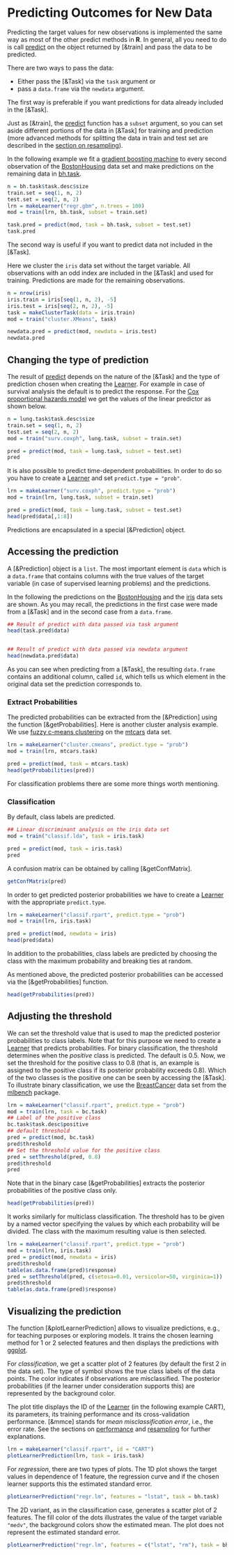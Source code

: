 # Predicting Outcomes for New Data

Predicting the target values for new observations is
implemented the same way as most of the other predict methods in **R**.
In general, all you need to do is call [predict](&predict.WrappedModel) on the object
returned by [&train] and pass the data to be predicted.

There are two ways to pass the data:

* Either pass the [&Task] via the ``task`` argument or
* pass a ``data.frame`` via the ``newdata`` argument.

The first way is preferable if you want predictions for data already included in the [&Task].

Just as [&train], the [predict](&predict.WrappedModel) function has a ``subset`` argument,
so you can set aside different portions of the data in [&Task] for training and prediction (more advanced methods for splitting the data in train and test set are described in the [section on resampling](resample.md)).

In the following example we fit a [gradient boosting machine](&gbm::gbm) to every second
observation of the [BostonHousing](&mlbench::BostonHousing) data set and make predictions
on the remaining data in [bh.task](&mlr.bh).

```r
n = bh.task$task.desc$size
train.set = seq(1, n, 2)
test.set = seq(2, n, 2)
lrn = makeLearner("regr.gbm", n.trees = 100)
mod = train(lrn, bh.task, subset = train.set)

task.pred = predict(mod, task = bh.task, subset = test.set)
task.pred
```

The second way is useful if you want to predict data not included in the [&Task].

Here we cluster the ``iris`` data set without the target variable.
All observations with an odd index are included in the [&Task] and used for training.
Predictions are made for the remaining observations.

```r
n = nrow(iris)
iris.train = iris[seq(1, n, 2), -5]
iris.test = iris[seq(2, n, 2), -5]
task = makeClusterTask(data = iris.train)
mod = train("cluster.XMeans", task)

newdata.pred = predict(mod, newdata = iris.test)
newdata.pred
```


## Changing the type of prediction

The result of [predict](&predict.WrappedModel) depends on the nature of the [&Task]
and the type of prediction chosen when creating the [Learner](&makeLearner).
For example in case of survival analysis the default is to predict the response.
For the [Cox proportional hazards model](&Surv::coxph) we get the values of the linear
predictor as shown below.

```r
n = lung.task$task.desc$size
train.set = seq(1, n, 2)
test.set = seq(2, n, 2)
mod = train("surv.coxph", lung.task, subset = train.set)

pred = predict(mod, task = lung.task, subset = test.set)
pred
```

It is also possible to predict time-dependent probabilities.
In order to do so you have to create a [Learner](&makeLearner) and set ``predict.type = "prob"``.

```r
lrn = makeLearner("surv.coxph", predict.type = "prob")
mod = train(lrn, lung.task, subset = train.set)

pred = predict(mod, task = lung.task, subset = test.set)
head(pred$data[,1:8])
```

Predictions are encapsulated in a special [&Prediction] object.


## Accessing the prediction

A [&Prediction] object is a ``list``. The most important element is ``data`` which is a
``data.frame`` that contains columns with the true values of the target variable (in case of
supervised learning problems) and the predictions.

In the following the predictions on the [BostonHousing](&mlbench::BostonHousing) and the
[iris](&datasets::iris) data sets are shown.
As you may recall, the predictions in the first case were made from a [&Task] and in the
second case from a ``data.frame``.

```r
## Result of predict with data passed via task argument
head(task.pred$data)


## Result of predict with data passed via newdata argument
head(newdata.pred$data)
```

As you can see when predicting from a [&Task], the resulting ``data.frame`` contains an
additional column, called ``id``, which tells us which element in the original data set
the prediction corresponds to.


### Extract Probabilities

The predicted probabilities can be extracted from the [&Prediction] using the function
[&getProbabilities].
Here is another cluster analysis example. We use [fuzzy c-means clustering](&e1071::cmeans)
on the [mtcars](&datasets::mtcars) data set.

```r
lrn = makeLearner("cluster.cmeans", predict.type = "prob")
mod = train(lrn, mtcars.task)

pred = predict(mod, task = mtcars.task)
head(getProbabilities(pred))
```

For classification problems there are some more things worth mentioning.

### Classification

By default, class labels are predicted.

```r
## Linear discriminant analysis on the iris data set
mod = train("classif.lda", task = iris.task)

pred = predict(mod, task = iris.task)
pred
```

A confusion matrix can be obtained by calling [&getConfMatrix].
```r
getConfMatrix(pred)
```

In order to get predicted posterior probabilities we have to create a [Learner](&makeLearner)
with the appropriate ``predict.type``.

```r
lrn = makeLearner("classif.rpart", predict.type = "prob")
mod = train(lrn, iris.task)

pred = predict(mod, newdata = iris)
head(pred$data)
```

In addition to the probabilities, class labels are predicted
by choosing the class with the maximum probability and breaking ties at random.

As mentioned above, the predicted posterior probabilities can be accessed via the
[&getProbabilities] function.
```r
head(getProbabilities(pred))
```


## Adjusting the threshold
We can set the threshold value that is used to map the predicted posterior probabilities to class labels.
Note that for this purpose we need to create a [Learner](&makeLearner) that predicts
probabilities.
For binary classification, the threshold determines when the *positive* class is predicted.
The default is 0.5.
Now, we set the threshold for the positive class to 0.8 (that is, an example is assigned to the positive class if its posterior probability exceeds 0.8).
Which of the two classes is the positive one can be seen by accessing the [&Task].
To illustrate binary classification, we use the [BreastCancer](&mlbench::BreastCancer)
data set from the
[mlbench](http://cran.r-project.org/web/packages/mlbench/index.html) package.

```r
lrn = makeLearner("classif.rpart", predict.type = "prob")
mod = train(lrn, task = bc.task)
## Label of the positive class
bc.task$task.desc$positive
## default threshold
pred = predict(mod, bc.task)
pred$threshold
## Set the threshold value for the positive class
pred = setThreshold(pred, 0.8)
pred$threshold
pred
```
Note that in the binary case [&getProbabilities] extracts the posterior probabilities
of the positive class only.
```r
head(getProbabilities(pred))
```

It works similarly for multiclass classification.
The threshold has to be given by a named vector specifying the values by which each probability will be divided. 
The class with the maximum resulting value is then selected.

```r
lrn = makeLearner("classif.rpart", predict.type = "prob")
mod = train(lrn, iris.task)
pred = predict(mod, newdata = iris)
pred$threshold
table(as.data.frame(pred)$response)
pred = setThreshold(pred, c(setosa=0.01, versicolor=50, virginica=1))
pred$threshold
table(as.data.frame(pred)$response)
```

## Visualizing the prediction

The function [&plotLearnerPrediction] allows to visualize predictions, e.g., for teaching purposes
or exploring models.
It trains the chosen learning method for 1 or 2 selected features and then displays the
predictions with [ggplot](&ggplot2::ggplot). 

For *classification*, we get a scatter plot of 2 features (by default the first 2 in the data set).
The type of symbol shows the true class labels of the data points.
The color indicates if observations are misclassified.
The posterior probabilities (if the learner under consideration supports this)
are represented by the background color.

The plot title displays the ID of the [Learner](&makeLearner) (in the following example CART),
its parameters, its training performance and its cross-validation performance.
[&mmce] stands for *mean misclassification error*, i.e., the error rate.
See the sections on [performance](performance.md) and
[resampling](resample.md) for further explanations.

```r
lrn = makeLearner("classif.rpart", id = "CART")
plotLearnerPrediction(lrn, task = iris.task)
```

For *regression*, there are two types of plots.
The 1D plot shows the target values in dependence of 1 feature, the regression curve and
if the chosen learner supports this the estimated standard error.

```r
plotLearnerPrediction("regr.lm", features = "lstat", task = bh.task)
```

The 2D variant, as in the classification case, generates a scatter plot of 2 features.
The fill color of the dots illustrates the value of the target variable ``"medv"``, the 
background colors show the estimated mean.
The plot does not represent the estimated standard error.

```r
plotLearnerPrediction("regr.lm", features = c("lstat", "rm"), task = bh.task)
```
